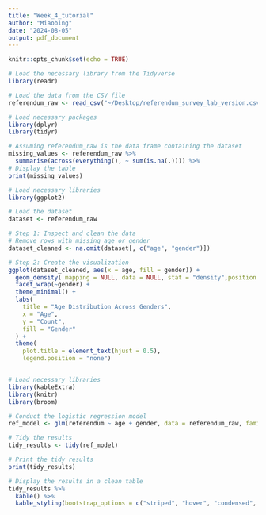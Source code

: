 ```yaml
---
title: "Week_4_tutorial"
author: "Miaobing"
date: "2024-08-05"
output: pdf_document
---
```


```r
knitr::opts_chunk$set(echo = TRUE)
```

```r
# Load the necessary library from the Tidyverse
library(readr)

# Load the data from the CSV file
referendum_raw <- read_csv("~/Desktop/referendum_survey_lab_version.csv")
```

```r
# Load necessary packages
library(dplyr)
library(tidyr)

# Assuming referendum_raw is the data frame containing the dataset
missing_values <- referendum_raw %>%
  summarise(across(everything(), ~ sum(is.na(.)))) %>%
# Display the table
print(missing_values)

```
```r
# Load necessary libraries
library(ggplot2)

# Load the dataset
dataset <- referendum_raw

# Step 1: Inspect and clean the data
# Remove rows with missing age or gender
dataset_cleaned <- na.omit(dataset[, c("age", "gender")])

# Step 2: Create the visualization
ggplot(dataset_cleaned, aes(x = age, fill = gender)) +
  geom_density( mapping = NULL, data = NULL, stat = "density",position = "identity") +
  facet_wrap(~gender) +
  theme_minimal() +
  labs(
    title = "Age Distribution Across Genders",
    x = "Age",
    y = "Count",
    fill = "Gender"
  ) +
  theme(
    plot.title = element_text(hjust = 0.5),
    legend.position = "none")
```


```r

```

```r
# Load necessary libraries
library(kableExtra)
library(knitr)
library(broom)

# Conduct the logistic regression model
ref_model <- glm(referendum ~ age + gender, data = referendum_raw, family = binomial)

# Tidy the results
tidy_results <- tidy(ref_model)

# Print the tidy results
print(tidy_results)

# Display the results in a clean table
tidy_results %>%
  kable() %>%
  kable_styling(bootstrap_options = c("striped", "hover", "condensed", "responsive"))

```
```r


```


